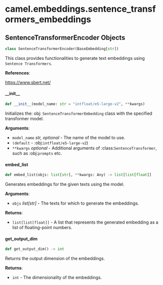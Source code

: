 <a id="camel.embeddings.sentence_transformers_embeddings"></a>

# camel.embeddings.sentence\_transformers\_embeddings

<a id="camel.embeddings.sentence_transformers_embeddings.SentenceTransformerEncoder"></a>

## SentenceTransformerEncoder Objects

```python
class SentenceTransformerEncoder(BaseEmbedding[str])
```

This class provides functionalities to generate text
embeddings using `Sentence Transformers`.

**References**:

  https://www.sbert.net/

<a id="camel.embeddings.sentence_transformers_embeddings.SentenceTransformerEncoder.__init__"></a>

#### \_\_init\_\_

```python
def __init__(model_name: str = "intfloat/e5-large-v2", **kwargs)
```

Initializes the: obj: `SentenceTransformerEmbedding` class
with the specified transformer model.

**Arguments**:

- `model_name` _str, optional_ - The name of the model to use.
- `(default` - :obj:`intfloat/e5-large-v2`)
- `**kwargs` _optional_ - Additional arguments of
  :class:`SentenceTransformer`, such as :obj:`prompts` etc.

<a id="camel.embeddings.sentence_transformers_embeddings.SentenceTransformerEncoder.embed_list"></a>

#### embed\_list

```python
def embed_list(objs: list[str], **kwargs: Any) -> list[list[float]]
```

Generates embeddings for the given texts using the model.

**Arguments**:

- `objs` _list[str]_ - The texts for which to generate the
  embeddings.
  

**Returns**:

- `list[list[float]]` - A list that represents the generated embedding
  as a list of floating-point numbers.

<a id="camel.embeddings.sentence_transformers_embeddings.SentenceTransformerEncoder.get_output_dim"></a>

#### get\_output\_dim

```python
def get_output_dim() -> int
```

Returns the output dimension of the embeddings.

**Returns**:

- `int` - The dimensionality of the embeddings.

